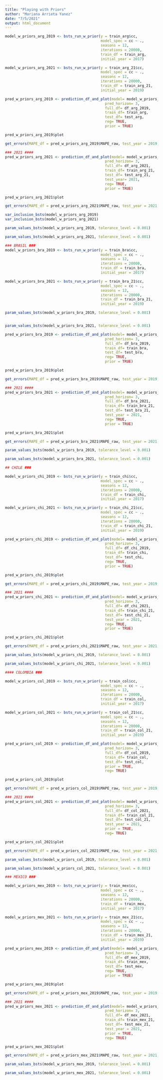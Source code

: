 ```yaml
---
title: "Playing with Priors"
author: "Mariana Arrieta Yanez"
date: "7/5/2021"
output: html_document
---
```



```r

model_w_priors_arg_2019 <- bsts_run_w_prior(y = train_arg$cc, 
                                            model_spec = cc ~ ., 
                                            seasons = 12, 
                                            iterations = 20000, 
                                            train_df = train_arg, 
                                            initial_year = 2017)

model_w_priors_arg_2021 <- bsts_run_w_prior(y = train_arg_21$cc, 
                                            model_spec = cc ~ ., 
                                            seasons = 12, 
                                            iterations = 20000, 
                                            train_df = train_arg_21, 
                                            initial_year = 2019)
```

```r
pred_w_priors_arg_2019 <- prediction_df_and_plot(model= model_w_priors_arg_2019, 
                                              pred_horizon= 3, 
                                              full_df= df_arg_2019, 
                                              train_df= train_arg, 
                                              test_df= test_arg, 
                                              reg= TRUE, 
                                              prior = TRUE)

pred_w_priors_arg_2019$plot

get_errors(MAPE_df = pred_w_priors_arg_2019$MAPE_raw, test_year = 2019, country = "argentina", reg = TRUE)

### 2021 ####
pred_w_priors_arg_2021 <- prediction_df_and_plot(model= model_w_priors_arg_2021, 
                                              pred_horizon= 3, 
                                              full_df= df_arg_2021, 
                                              train_df= train_arg_21, 
                                              test_df= test_arg_21, 
                                              test_year= 2021,
                                              reg= TRUE,
                                              prior = TRUE)

pred_w_priors_arg_2021$plot

get_errors(MAPE_df = pred_w_priors_arg_2021$MAPE_raw, test_year = 2021, country = "argentina", reg = TRUE)
```


```r
var_inclusion_bsts(model_w_priors_arg_2019)
var_inclusion_bsts(model_w_priors_arg_2021)
```
```r
param_values_bsts(model_w_priors_arg_2019, tolerance_level = 0.001)

param_values_bsts(model_w_priors_arg_2021, tolerance_level = 0.001)
```

```r
### BRASIL ###
model_w_priors_bra_2019 <- bsts_run_w_prior(y = train_bra$cc, 
                                            model_spec = cc ~ ., 
                                            seasons = 12, 
                                            iterations = 20000, 
                                            train_df = train_bra, 
                                            initial_year = 2017)

model_w_priors_bra_2021 <- bsts_run_w_prior(y = train_bra_21$cc, 
                                            model_spec = cc ~ ., 
                                            seasons = 12, 
                                            iterations = 20000, 
                                            train_df = train_bra_21, 
                                            initial_year = 2019)

param_values_bsts(model_w_priors_bra_2019, tolerance_level = 0.001)


param_values_bsts(model_w_priors_bra_2021, tolerance_level = 0.001)
```
```r
pred_w_priors_bra_2019 <- prediction_df_and_plot(model= model_w_priors_bra_2019, 
                                              pred_horizon= 3, 
                                              full_df= df_bra_2019, 
                                              train_df= train_bra, 
                                              test_df= test_bra, 
                                              reg= TRUE, 
                                              prior = TRUE)

pred_w_priors_bra_2019$plot

get_errors(MAPE_df = pred_w_priors_bra_2019$MAPE_raw, test_year = 2019, country = "brasil", reg = TRUE)

### 2021 ####
pred_w_priors_bra_2021 <- prediction_df_and_plot(model= model_w_priors_bra_2021, 
                                              pred_horizon= 3, 
                                              full_df= df_bra_2021, 
                                              train_df= train_bra_21, 
                                              test_df= test_bra_21, 
                                              test_year = 2021,
                                              reg= TRUE, 
                                              prior = TRUE)

pred_w_priors_bra_2021$plot

get_errors(MAPE_df = pred_w_priors_bra_2021$MAPE_raw, test_year = 2021, country = "brasil", reg = TRUE)
```
```r
param_values_bsts(model_w_priors_bra_2019, tolerance_level = 0.001)

param_values_bsts(model_w_priors_bra_2021, tolerance_level = 0.001)
```


```r
## CHILE ###

model_w_priors_chi_2019 <- bsts_run_w_prior(y = train_chi$cc, 
                                            model_spec = cc ~ ., 
                                            seasons = 12, 
                                            iterations = 20000, 
                                            train_df = train_chi, 
                                            initial_year = 2017)

model_w_priors_chi_2021 <- bsts_run_w_prior(y = train_chi_21$cc, 
                                            model_spec = cc ~ ., 
                                            seasons = 12, 
                                            iterations = 20000, 
                                            train_df = train_chi_21, 
                                            initial_year = 2019)
```

```r
pred_w_priors_chi_2019 <- prediction_df_and_plot(model= model_w_priors_chi_2019, 
                                              pred_horizon= 3, 
                                              full_df= df_chi_2019, 
                                              train_df= train_chi, 
                                              test_df= test_chi, 
                                              reg= TRUE, 
                                              prior = TRUE)

pred_w_priors_chi_2019$plot

get_errors(MAPE_df = pred_w_priors_chi_2019$MAPE_raw, test_year = 2019, country = "chile", reg = TRUE)

### 2021 ####
pred_w_priors_chi_2021 <- prediction_df_and_plot(model= model_w_priors_chi_2021, 
                                              pred_horizon= 3, 
                                              full_df= df_chi_2021, 
                                              train_df= train_chi_21, 
                                              test_df= test_chi_21,
                                              test_year = 2021,
                                              reg= TRUE, 
                                              prior = TRUE)

pred_w_priors_chi_2021$plot

get_errors(MAPE_df = pred_w_priors_chi_2021$MAPE_raw, test_year = 2021, country = "chile", reg = TRUE)
```
```r
param_values_bsts(model_w_priors_chi_2019, tolerance_level = 0.001)

param_values_bsts(model_w_priors_chi_2021, tolerance_level = 0.001)
```

```r
#### COLOMBIA ### 

model_w_priors_col_2019 <- bsts_run_w_prior(y = train_col$cc, 
                                            model_spec = cc ~ ., 
                                            seasons = 12, 
                                            iterations = 20000, 
                                            train_df = train_col, 
                                            initial_year = 2017)

model_w_priors_col_2021 <- bsts_run_w_prior(y = train_col_21$cc, 
                                            model_spec = cc ~ ., 
                                            seasons = 12, 
                                            iterations = 20000, 
                                            train_df = train_col_21, 
                                            initial_year = 2019)
```

```r
pred_w_priors_col_2019 <- prediction_df_and_plot(model= model_w_priors_col_2019, 
                                              pred_horizon= 3, 
                                              full_df= df_col_2019, 
                                              train_df= train_col, 
                                              test_df= test_col,
                                              prior = TRUE,
                                              reg= TRUE)

pred_w_priors_col_2019$plot

get_errors(MAPE_df = pred_w_priors_col_2019$MAPE_raw, test_year = 2019, country = "colombia", reg = TRUE)

### 2021 ####
pred_w_priors_col_2021 <- prediction_df_and_plot(model= model_w_priors_col_2021, 
                                              pred_horizon= 3, 
                                              full_df= df_col_2021, 
                                              train_df= train_col_21, 
                                              test_df= test_col_21, 
                                              test_year = 2021,
                                              prior = TRUE,
                                              reg= TRUE)

pred_w_priors_col_2021$plot

get_errors(MAPE_df = pred_w_priors_col_2021$MAPE_raw, test_year = 2021, country = "colombia", reg = TRUE)
```
```r
param_values_bsts(model_w_priors_col_2019, tolerance_level = 0.001)

param_values_bsts(model_w_priors_col_2021, tolerance_level = 0.001)
```

```r
### MEXICO ###

model_w_priors_mex_2019 <- bsts_run_w_prior(y = train_mex$cc, 
                                            model_spec = cc ~ ., 
                                            seasons = 12, 
                                            iterations = 20000, 
                                            train_df = train_mex, 
                                            initial_year = 2017)

model_w_priors_mex_2021 <- bsts_run_w_prior(y = train_mex_21$cc, 
                                            model_spec = cc ~ ., 
                                            seasons = 12, 
                                            iterations = 20000, 
                                            train_df = train_mex_21, 
                                            initial_year = 2019)
```

```r
pred_w_priors_mex_2019 <- prediction_df_and_plot(model= model_w_priors_mex_2019, 
                                              pred_horizon= 3, 
                                              full_df= df_mex_2019, 
                                              train_df= train_mex, 
                                              test_df= test_mex, 
                                              reg= TRUE, 
                                              prior = TRUE)

pred_w_priors_mex_2019$plot

get_errors(MAPE_df = pred_w_priors_mex_2019$MAPE_raw, test_year = 2019, country = "mexico", reg = TRUE)

### 2021 ####
pred_w_priors_mex_2021 <- prediction_df_and_plot(model= model_w_priors_mex_2021, 
                                              pred_horizon= 3, 
                                              full_df= df_mex_2021, 
                                              train_df= train_mex_21, 
                                              test_df= test_mex_21, 
                                              test_year = 2021, 
                                              prior = TRUE,
                                              reg= TRUE)

pred_w_priors_mex_2021$plot

get_errors(MAPE_df = pred_w_priors_mex_2021$MAPE_raw, test_year = 2021, country = "mexico", reg = TRUE)
```

```r
param_values_bsts(model_w_priors_mex_2019, tolerance_level = 0.001)

param_values_bsts(model_w_priors_mex_2021, tolerance_level = 0.001)
```

